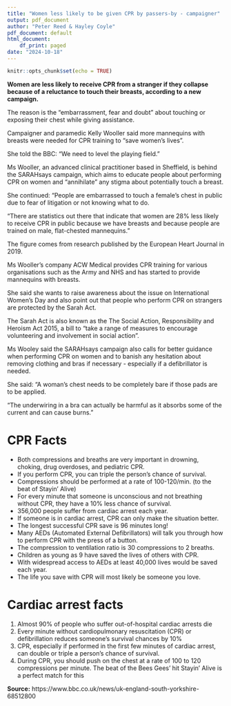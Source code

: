```yaml
---
title: "Women less likely to be given CPR by passers-by - campaigner"
output: pdf_document
author: "Peter Reed & Hayley Coyle"
pdf_document: default
html_document:
    df_print: paged
date: "2024-10-18"
---
```



```r
knitr::opts_chunk$set(echo = TRUE)
```

**Women are less likely to receive CPR from a stranger if they collapse because of a reluctance to touch their breasts, according to a new campaign.**

The reason is the "embarrassment, fear and doubt" about touching or exposing their chest while giving assistance.

Campaigner and paramedic Kelly Wooller said more mannequins with breasts were needed for CPR training to "save women's lives".

She told the BBC: "We need to level the playing field."

Ms Wooller, an advanced clinical practitioner based in Sheffield, is behind the SARAHsays campaign, which aims to educate people about performing CPR on women and "annihilate" any stigma about potentially touch a breast.

She continued: "People are embarrassed to touch a female's chest in public due to fear of litigation or not knowing what to do.

"There are statistics out there that indicate that women are 28% less likely to receive CPR in public because we have breasts and because people are trained on male, flat-chested mannequins."

The figure comes from research published by the European Heart Journal in 2019.

Ms Wooller's company ACW Medical provides CPR training for various organisations such as the Army and NHS and has started to provide mannequins with breasts.

She said she wants to raise awareness about the issue on International Women's Day and also point out that people who perform CPR on strangers are protected by the Sarah Act.

The Sarah Act is also known as the The Social Action, Responsibility and Heroism Act 2015, a bill to "take a range of measures to encourage volunteering and involvement in social action".

Ms Wooley said the SARAHsays campaign also calls for better guidance when performing CPR on women and to banish any hesitation about removing clothing and bras if necessary - especially if a defibrillator is needed.

She said: "A woman's chest needs to be completely bare if those pads are to be applied.

"The underwiring in a bra can actually be harmful as it absorbs some of the current and can cause burns."


# CPR Facts
- Both compressions and breaths are very important in drowning, choking, drug overdoses, and pediatric CPR.\
- If you perform CPR, you can triple the person’s chance of survival.\
- Compressions should be performed at a rate of 100-120/min. (to the beat of Stayin’ Alive)\
- For every minute that someone is unconscious and not breathing without CPR, they have a 10% less chance of survival.\
- 356,000 people suffer from cardiac arrest each year.\
- If someone is in cardiac arrest, CPR can only make the situation better.\
- The longest successful CPR save is 96 minutes long!\
- Many AEDs (Automated External Defibrillators) will talk you through how to perform CPR with the press of a button.\
- The compression to ventilation ratio is 30 compressions to 2 breaths.\
- Children as young as 9 have saved the lives of others with CPR.\
- With widespread access to AEDs at least 40,000 lives would be saved each year.\
- The life you save with CPR will most likely be someone you love.

# Cardiac arrest facts
1. Almost 90% of people who suffer out-of-hospital cardiac arrests die\
2. Every minute without cardiopulmonary resuscitation (CPR) or defibrillation reduces someone's survival chances by 10%\
3. CPR, especially if performed in the first few minutes of cardiac arrest, can double or triple a person's chance of survival.\
4. During CPR, you should push on the chest at a rate of 100 to 120 compressions per minute. The beat of the Bees Gees' hit Stayin' Alive is a perfect match for this

**Source:**
https://www.bbc.co.uk/news/uk-england-south-yorkshire-68512800


